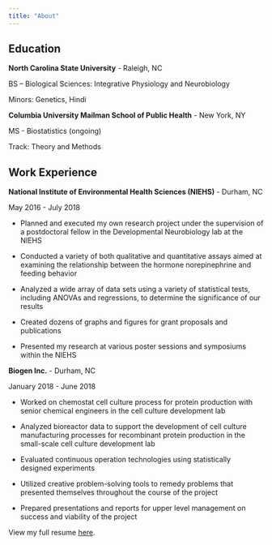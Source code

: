 ```yaml
---
title: "About"
---
```



## Education

**North Carolina State University** - Raleigh, NC

BS – Biological Sciences: Integrative Physiology and Neurobiology

Minors: Genetics, Hindi 



**Columbia University Mailman School of Public Health** - New York, NY

MS - Biostatistics (ongoing)

Track: Theory and Methods


\newline \newline


## Work Experience

**National Institute of Environmental Health Sciences (NIEHS)** - Durham, NC

May 2016 - July 2018

* Planned and executed my own research project under the supervision of a postdoctoral fellow in the Developmental Neurobiology lab at the NIEHS 

* Conducted a variety of both qualitative and quantitative assays aimed at examining the relationship between the hormone norepinephrine and feeding behavior 

* Analyzed a wide array of data sets using a variety of statistical tests, including ANOVAs and regressions, to determine the significance of our results 

* Created dozens of graphs and figures for grant proposals and publications 

* Presented my research at various poster sessions and symposiums within the NIEHS

**Biogen Inc.** - Durham, NC

January 2018 - June 2018

* Worked on chemostat cell culture process for protein production with senior chemical engineers in the cell culture development lab

* Analyzed bioreactor data to support the development of cell culture manufacturing processes for recombinant protein production in the small-scale cell culture development lab 

* Evaluated continuous operation technologies using statistically designed experiments 

* Utilized creative problem-solving tools to remedy problems that presented themselves throughout the course of the project 

* Prepared presentations and reports for upper level management on success and viability of the project 


View my full resume [here](resume.pdf).